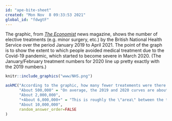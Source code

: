 ```yaml
---
id: "ape-bite-sheet"
created: "Mon Nov  8 09:33:53 2021"
global_id: "fdwgtF"
---
```


The graphic, from *[The Economist](https://www.economist.com/img/b/600/653/90/sites/default/files/images/print-edition/20210710_BRC783.png)* news magazine, shows the number of elective treatments (e.g. minor surgery, etc.) by the British National Health Service over the period January 2019 to April 2021. The point of the graph is to show the extent to which people avoided medical treatment due to the Covid-19 pandemic, which started to become severe in March 2020. (The January/February treatment numbers for 2020 line up pretty exactly with the 2019 numbers.)

```r
knitr::include_graphics("www/NHS.png")
```

```r
askMC("According to the graphic, how many fewer treatements were there in the 12 months of 2020 compared to the 12 months of 2019? (Choose the best of the following answers.)", 
      "About 500,000" = "On average, the 2019 and 2020 curves are about 500,000 cases apart, but that's not the \"area\" between the two curves.",
      "About 2,000,000",
      "+About 6,000,000+" = "This is roughly the \"area\" between the two curves.",
      "About 10,000,000",
      random_answer_order=FALSE
)
```
